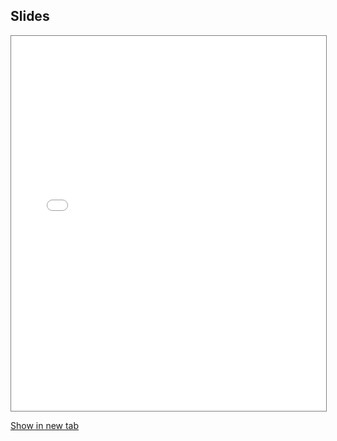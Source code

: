 

:::{.column-page}
## Slides
```{=html}
<iframe class="slide-deck", style="width:100%;height:600px; border:1px solid gray;" src="slides.html"></iframe>
```

[Show in new tab](slides.html){target="_blank"}
:::


